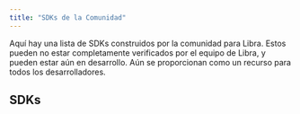 ```yaml
---
title: "SDKs de la Comunidad"
---
```



Aquí hay una lista de SDKs construidos por la comunidad para Libra. Estos pueden no estar completamente verificados por el equipo de Libra, y pueden estar aún en desarrollo.
Aún se proporcionan como un recurso para todos los desarrolladores.

## SDKs

<CardGrid>
  <LinkCard href="/es/build/sdks/community-sdks/kotlin-sdk" title="SDK de Kotlin" description="SDK de Kotlin Multiplataforma de Libra por Kaptos" />

  <LinkCard href="/es/build/sdks/community-sdks/swift-sdk" title="SDK de Swift" description="SDK de Swift de Libra por Alcove" />
</CardGrid>
